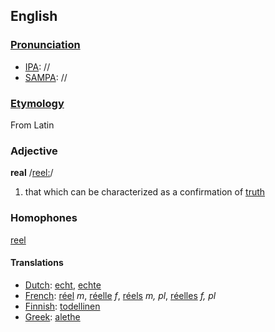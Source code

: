 == English ==
===[[Pronunciation]]===
*[[IPA]]: //
*[[SAMPA]]: //
===[[Etymology]]===
From Latin
=== Adjective ===
'''real'''
/[[Pronunciation guide|reel:]]/

# that which can be characterized as a confirmation of [[truth]]

===Homophones===
[[reel]]

==== Translations ====
*[[Dutch]]: [[echt]], [[echte]]
*[[French]]: [[réel]] ''m'', [[réelle]] ''f'', [[réels]] ''m, pl'', [[réelles]] ''f, pl''
*[[Finnish]]: [[todellinen]]
*[[Greek]]: [[alethe]]